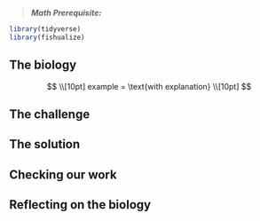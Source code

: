 
> **_Math Prerequisite:_**

```r
library(tidyverse)
library(fishualize)
```

## The biology

$$
\\[10pt]
example = \text{with explanation}
\\[10pt]
$$

## The challenge
## The solution
## Checking our work
## Reflecting on the biology
